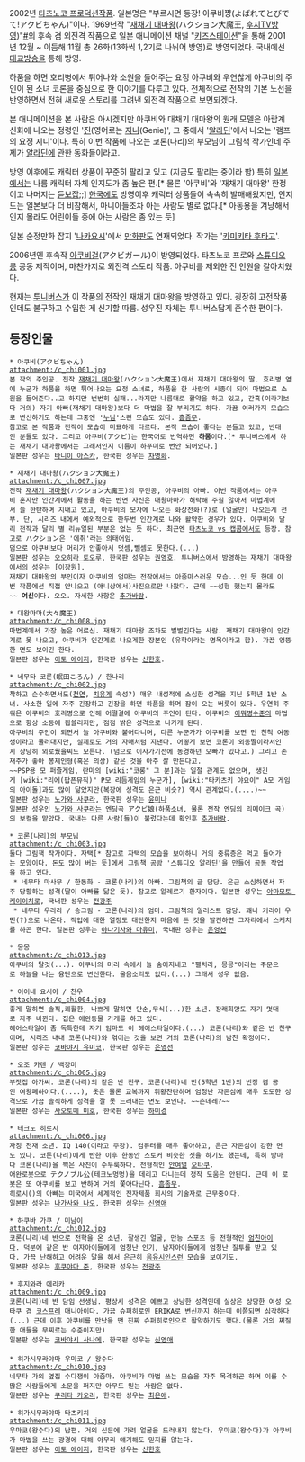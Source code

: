 2002년 [[타츠노코 프로덕션]]작품. 일본명은 "부르시면 등장! 아쿠비쨩(よばれてとびでて!アクビちゃん)"이다.
1969년작 "[[재채기 대마왕]](ハクション大魔王, [[후지TV]]방영)"[http://www.tatsunoko.co.jp/works/archive/hacsyondaimo.html #]의 후속 겸 외전격 작품으로 일본 애니메이션 채널 "[[키즈스테이션]]"을 통해 2001년 12월 ~ 이듬해 11월 총 26화(13화씩 1,2기로 나뉘어 방영)로 방영되었다. 국내에선 [[대교방송]]을 통해 방영.

하품을 하면 호리병에서 튀어나와 소원을 들어주는 요정 아쿠비와 우연찮게 아쿠비의 주인이 된 소녀 코론을 중심으로 한 이야기를 다루고 있다. 전체적으로 전작의 기본 노선을 반영하면서 전혀 새로운 스토리를 그려낸 외전격 작품으로 보면되겠다.

본 애니메이션을 본 사람은 아시겠지만 아쿠비와 대채기 대마왕의 원래 모델은 아랍계 신화에 나오는 정령인 '[[진]](영어로는 [[지니]](Genie)', 그 중에서 '[[알라딘]]'에서 나오는 '램프의 요정 지니'이다. 특히 이번 작품에 나오는 코론(나리)의 부모님이 그림책 작가인데 주제가 [[알라딘]]에 관한 동화들이라고.

방영 이후에도 캐릭터 상품이 꾸준히 팔리고 있고 (지금도 팔리는 중이라 함) 특히 [[일본]]에서는 나름 캐릭터 자체 인지도가 좀 높은 편.[* 물론 '아쿠비'와 '재채기 대마왕' 한정이고 나머지는 [[듣보잡]];;] [[한국]]에도 방영이후 캐릭터 상품들이 속속히 발매해왔지만, 인지도는 일본보다 더 비참해서, 마니아들조차 아는 사람도 별로 없다.[* 아동용을 겨냥해서인지 몰라도 어린이들 중에 아는 사람은 좀 있는 듯]

일본 순정만화 잡지 '[[나카요시]]'에서 [[만화판]]도 연재되었다. 작가는 '[[카미키타 후타고]]'.

2006년엔 후속작 [[아쿠비걸]](アクビガール)이 방영되었다. 타츠노코 프로와 [[스튜디오 롱]] 공동 제작이며, 마찬가지로 외전격 스토리 작품. 아쿠비를 제외한 전 인원을 갈아치웠다.

현재는 [[투니버스]]가 이 작품의 전작인 재채기 대마왕을 방영하고 있다. 굉장히 고전작품인데도 불구하고 수입한 게 신기할 따름. 성우진 자체는 투니버스답게 준수한 편이다.

== 등장인물 ==
 * 아쿠비(アクビちゃん)
 attachment:/c_chi001.jpg
 본 작의 주인공. 전작 [[재채기 대마왕]](ハクション大魔王)에서 재채기 대마왕의 딸. 호리병 옆에 누군가 하품을 하면 튀어나오는 요정 소녀로, 하품을 한 사람의 시종이 되어 마법으로 소원을 들어준다..고 하지만 번번히 실패...라지만 나름대로 활약을 하고 있고, 간혹(이라기보다 거의) 자기 아빠(재채기 대마왕)보다 더 마법을 잘 부리기도 하다. 가끔 여러가지 모습으로 변신하기도 하는데 그중엔 '[[누님]]'스런 모습도 있다. [[흠좀무]].
 참고로 본 작품과 전작이 모습이 미묘하게 다르다. 본작 모습이 좋다는 분들고 있고, 반대인 분들도 있다. 그리고 아쿠비(アクビ)는 한국어로 번역하면 '''하품'''이다.[* 투니버스에서 하는 재채기 대마왕에서는 그래서인지 이름이 하푸미로 번안 되어있다.]
 일본판 성우는 [[타니이 아스카]], 한국판 성우는 [[차명화]].

 * 재채기 대마왕(ハクション大魔王)
 attachment:/c_chi007.jpg
 전작 [[재채기 대마왕]](ハクション大魔王)의 주인공, 아쿠비의 아빠. 이번 작품에서는 아쿠비 혼자만 인간계에서 활동을 하는 반면 자신은 대왕마마가 허락해 주질 않아서 마법계에서 늘 한탄하며 지내고 있고, 아쿠비의 모자에 나오는 화상전화(?)로 (얼굴만) 나오는게 전부. 단, 시리즈 내에서 예외적으로 한두번 인간계로 나와 활약한 경우가 있다. 아쿠비와 달리 전작과 달리 별 리뉴얼된 부분은 없는 듯 하다. 최근엔 [[타츠노코 vs 캡콤]]에서도 등장. 참고로 ハクション은 '에취'라는 의태어임.
 덤으로 아쿠비보다 머리가 안좋아서 덧셈,뺄셈도 못한다.(...) 
 일본판 성우는 [[오오히라 토오루]], 한국판 성우는 [[권영호]]. 투니버스에서 방영하는 재채기 대마왕에서의 성우는 [이장원].
 재채기 대마왕의 부인이자 아쿠비의 엄마는 전작에서는 아줌마스러운 모습...인 듯 한데 이번 작품에선 직접 안나오고 (애니상에서)사진으로만 나왔다. 근데 ~~성형 했는지 몰라도~~ '''여신'''이다. 오오. 자세한 사항은 [[추가바람]].

 * 대왕마마(大々魔王)
 attachment:/c_chi008.jpg
 마법계에서 가장 높은 어르신. 재채기 대마왕 조차도 벌벌긴다는 사람. 재채기 대마왕이 인간계로 못 나오고, 아쿠비가 인간계로 나오게한 장본인 (유학이라는 명목이라고 함). 가끔 엉뚱한 면도 보이긴 한다.
 일본판 성우는 [[이토 에이지]], 한국판 성우는 [[신한호]].

 * 네무타 코론(眠田ころん) / 한나리
 attachment:/c_chi002.jpg
 착하고 순수하면서도([[천연]], [[치유계]] 속성?) 매우 내성적에 소심한 성격을 지닌 5학년 1반 소녀. 사소한 일에 자주 긴장하고 긴장을 하면 하품을 하며 잠이 오는 버릇이 있다. 우연히 주워온 아쿠비의 호리병으로 인해 어떨결에 아쿠비의 주인이 된다. 아쿠비의 [[이뭐병]]수준의 마법으로 항상 소동에 휩쓸리지만, 점점 밝은 성격으로 나가게 된다.
 아쿠비의 주인이 되면서 늘 아쿠비와 붙어다니며, 다른 누군가가 아쿠비를 보면 먼 친척 여동생이라고 둘러대지만, 실제로도 거의 자매처럼 지낸다. 어떻게 보면 코론이 외동딸이라서인지 상당히 외로웠을찌도 모른다. (덤으로 이사가기전에 동경하던 오빠가 있다고.) 그리고 손재주가 좋아 봉제인형(혹은 의상) 같은 것을 아주 잘 만든다고.
 ~~PSP용 모 퍼즐게임, 란마의 [wiki:"코롱" 그 분]과는 일절 관계도 없으며, 생긴게 [wiki:"리에(팝픈뮤직)" P모 리듬게임의 누군가], [wiki:"타카츠키 야요이" A모 게임의 아이돌]과도 많이 닮았지만(복장에 성격도 은근 비슷?) 역시 관계없다.(....)~~
 일본판 성우는 [[노가와 사쿠라]], 한국판 성우는 [[윤미나]]
 일본판 성우인 [[노가와 사쿠라]]는 엔딩곡 アクビ娘(하품소녀, 물론 전작 엔딩의 리메이크 곡)의 보컬을 맡았다. 국내는 다른 사람(들)이 불렀다는데 확인후 [[추가바람]].

 * 코론(나리)의 부모님
 attachment:/c_chi003.jpg
 둘다 그림책 작가이다. 자택[* 참고로 자택의 모습을 보아하니 거의 중류층은 먹고 들어가는 모양이다. 돈도 많이 버는 듯]에서 그림책 공방 '스튜디오 알라딘'을 만들어 공동 작업을 하고 있다.
  * 네무타 마사무 / 한동화 - 코론(나리)의 아빠. 그림책의 글 담당. 은근 소심하면서 자주 당황하는 성격(딸이 아빠를 닮은 듯). 참고로 알레르기 환자이다. 일본판 성우는 [[야마모토 케이이치로]], 국내판 성우는 [[전광주]]
  * 네무타 우라라 / 송그림 - 코론(나리)의 엄마. 그림책의 일러스트 담당. 꽤나 커리어 우먼(?)으로 나온다. 직업에 대한 열정도 대단한지 마음에 든 것을 발견하면 그자리에서 스케치를 하곤 한다. 일본판 성우는 [[야나기사와 마유미]], 국내판 성우는 [[은영선]]

 * 몽몽
 attachment:/c_chi013.jpg
 아쿠비의 탈것(...). 아쿠비의 머리 속에서 늘 숨어지내고 "펼처라, 몽몽"이라는 주문으로 하늘을 나는 융단으로 변신한다. 울음소리도 없다.(...) 그래서 성우 없음.

 * 이이네 요시아 / 찬우
 attachment:/c_chi004.jpg
 좋게 말하면 솔직,쾌활한, 나쁘게 말하면 단순,무식(...)한 소년. 장래희망도 자기 멋대로 자주 바뀐다. 집은 애완동물 가게를 하고 있다.
 헤어스타일이 좀 독특한데 자기 엄마도 이 헤어스타일이다.(...) 코론(나리)와 같은 반 친구이며, 시리즈 내내 코론(나리)와 엮이는 것을 보면 거의 코론(나리)의 남친 확정이다.
 일본판 성우는 [[코바야시 유미코]], 한국판 성우는 [[은영선]]

 * 오조 카렌 / 백장미
 attachment:/c_chi005.jpg
 부잣집 아가씨. 코론(나리)의 같은 반 친구. 코론(나리)네 반(5학년 1반)의 반장 겸 공인 여왕폐하이다.(....), 옷은 물론 교복까지 휘황찬란하며 엄청난 자존심에 매우 도도한 성격으로 가끔 솔직하게 성격을 잘 못 드러내는 면도 보인다. ~~츤데레?~~
 일본판 성우는 [[사오토메 미호]], 한국판 성우는 [[하미경]]

 * 테크노 히로시
 attachment:/c_chi006.jpg
 자칭 천재 소년. IQ 140(이라고 주장). 컴퓨터를 매우 좋아하고, 은근 자존심이 강한 면도 있다. 코론(나리)에게 반한 이후 한동안 스토커 비슷한 짓을 하기도 했는데, 특히 방마다 코론(나리)을 찍은 사진이 수두룩하다. 전형적인 [[안여멸]] [[오타쿠]]. 
 애완로봇으로 テクノブル公(테크노멍멍)을 데리고 다니는데 정작 도움은 안된다. 근데 이 로봇은 또 아쿠비를 보고 반하여 거의 쫓아다닌다. [[흠좀무]].
 히로시()의 아빠는 미국에서 세계적인 전자제품 회사의 기술자로 근무중이다.
 일본판 성우는 [[나가사와 나오]], 한국판 성우는 [[신영애]]

 * 하쿠바 가쿠 / 미남이
 attachment:/c_chi012.jpg
 코론(나리)네 반으로 전학을 온 소년. 잘생긴 얼굴, 만능 스포츠 등 전형적인 [[엄친아]]이다. 덕분에 같은 반 여자아이들에게 엄청난 인기, 남자아이들에게 엄청난 질투를 받고 있다. 가끔 난해하고 어려운 말을 해서 은근히 [[음유시인]]스런 모습을 보이기도.
 일본판 성우는 [[후쿠야마 준]], 한국판 성우는 [[전광주]]

 * 후지와라 에리카
 attachment:/c_chi009.jpg
 코론(나리)네 반 담임 선생님. 평상시 성격은 예쁘고 상냥한 성격인데 실상은 상당한 여성 오타쿠 겸 [[코스프레]] 매니아이다. 가끔 슈퍼히로인 ERIKA로 변신까지 하는데 이쯤되면 심각하다(...) 근데 이후 아쿠비를 만났을 땐 진짜 슈퍼히로인으로 활약하기도 했다.(물론 거의 찌질한 애들을 무찌르는 수준이지만)
 일본판 성우는 [[코바야시 사나에]], 한국판 성우는 [[신영애]]
 
 * 히가시무라야마 우마코 / 왕수다
 attachment:/c_chi010.jpg
 네무타 가의 옆집 수다쟁이 아줌마. 아쿠비가 마법 쓰는 모습을 자주 목격하곤 하며 이를 수많은 사람들에게 소문을 퍼지만 아무도 믿는 사람은 없다.
 일본판 성우는 [[쿠리타 카오리]], 한국판 성우는 [[최은애]].

 * 히가시무라야마 타츠키치
 attachment:/c_chi011.jpg
 우마코(왕수다)의 남편. 거의 신문에 가려 얼굴을 드러내지 않는다. 우마코(왕수다)가 아쿠비가 마법을 쓰는 광경에 대해 아무리 얘기해도 믿지를 않는다.
 일본판 성우는 [[이토 에이지]], 한국판 성우는 [[신한호]]

